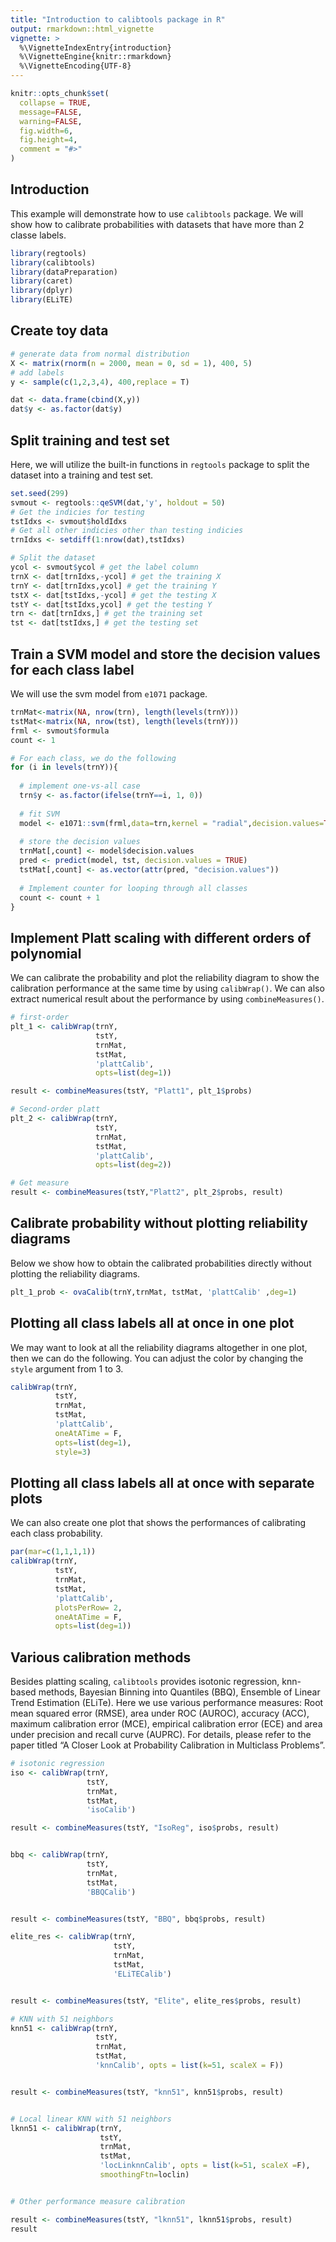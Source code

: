 ```yaml
---
title: "Introduction to calibtools package in R"
output: rmarkdown::html_vignette
vignette: >
  %\VignetteIndexEntry{introduction}
  %\VignetteEngine{knitr::rmarkdown}
  %\VignetteEncoding{UTF-8}
---
```


```r
knitr::opts_chunk$set(
  collapse = TRUE,
  message=FALSE,
  warning=FALSE,
  fig.width=6, 
  fig.height=4,
  comment = "#>"
)
```

## Introduction

This example will demonstrate how to use `calibtools` package. We will show how to calibrate probabilities with datasets that have more than 2 classe labels. 

```r
library(regtools)
library(calibtools)
library(dataPreparation)
library(caret)
library(dplyr)
library(ELiTE)
```

## Create toy data

```r
# generate data from normal distribution
X <- matrix(rnorm(n = 2000, mean = 0, sd = 1), 400, 5)
# add labels 
y <- sample(c(1,2,3,4), 400,replace = T)

dat <- data.frame(cbind(X,y))
dat$y <- as.factor(dat$y)
```

## Split training and test set

Here, we will utilize the built-in functions in `regtools` package to split the dataset into a training and test set. 

```r
set.seed(299)
svmout <- regtools::qeSVM(dat,'y', holdout = 50)
# Get the indicies for testing
tstIdxs <- svmout$holdIdxs
# Get all other indicies other than testing indicies
trnIdxs <- setdiff(1:nrow(dat),tstIdxs)

# Split the dataset
ycol <- svmout$ycol # get the label column 
trnX <- dat[trnIdxs,-ycol] # get the training X
trnY <- dat[trnIdxs,ycol] # get the training Y
tstX <- dat[tstIdxs,-ycol] # get the testing X
tstY <- dat[tstIdxs,ycol] # get the testing Y
trn <- dat[trnIdxs,] # get the training set
tst <- dat[tstIdxs,] # get the testing set
```

## Train a SVM model and store the decision values for each class label

We will use the svm model from `e1071` package.

```r
trnMat<-matrix(NA, nrow(trn), length(levels(trnY)))
tstMat<-matrix(NA, nrow(tst), length(levels(trnY)))
frml <- svmout$formula
count <- 1

# For each class, we do the following
for (i in levels(trnY)){
  
  # implement one-vs-all case
  trn$y <- as.factor(ifelse(trnY==i, 1, 0))
  
  # fit SVM
  model <- e1071::svm(frml,data=trn,kernel = "radial",decision.values=TRUE)
  
  # store the decision values
  trnMat[,count] <- model$decision.values
  pred <- predict(model, tst, decision.values = TRUE)
  tstMat[,count] <- as.vector(attr(pred, "decision.values"))
  
  # Implement counter for looping through all classes
  count <- count + 1
}
```

## Implement Platt scaling with different orders of polynomial

We can calibrate the probability and plot the reliability diagram to show the calibration performance at the same time by using `calibWrap()`. We can also extract numerical result about the performance by using `combineMeasures()`.

```r
# first-order
plt_1 <- calibWrap(trnY,
                   tstY,
                   trnMat, 
                   tstMat,
                   'plattCalib',
                   opts=list(deg=1))

result <- combineMeasures(tstY, "Platt1", plt_1$probs)

# Second-order platt
plt_2 <- calibWrap(trnY,
                   tstY,
                   trnMat, 
                   tstMat,
                   'plattCalib', 
                   opts=list(deg=2)) 

# Get measure
result <- combineMeasures(tstY,"Platt2", plt_2$probs, result)
```

## Calibrate probability without plotting reliability diagrams

Below we show how to obtain the calibrated probabilities directly without plotting the reliability diagrams.

```r
plt_1_prob <- ovaCalib(trnY,trnMat, tstMat, 'plattCalib' ,deg=1)
```

## Plotting all class labels all at once in one plot

We may want to look at all the reliability diagrams altogether in one plot, then we can do the following. You can adjust the color by changing the `style` argument from 1 to 3. 

```r
calibWrap(trnY,
          tstY,
          trnMat, 
          tstMat,
          'plattCalib',
          oneAtATime = F,
          opts=list(deg=1),
          style=3)
```

## Plotting all class labels all at once with separate plots

We can also create one plot that shows the performances of calibrating each class probability.

```r
par(mar=c(1,1,1,1))
calibWrap(trnY,
          tstY,
          trnMat, 
          tstMat,
          'plattCalib',
          plotsPerRow= 2,
          oneAtATime = F,
          opts=list(deg=1))

```


## Various calibration methods

Besides platting scaling, `calibtools` provides isotonic regression, knn-based methods, Bayesian Binning into Quantiles (BBQ), Ensemble of Linear Trend Estimation (ELiTe). Here we use various performance measures: Root mean squared error (RMSE), area under ROC (AUROC), accuracy (ACC), maximum calibration error (MCE), empirical calibration error (ECE) and area under precision and recall curve (AUPRC). For details, please refer to the paper titled "A Closer Look at Probability Calibration in Multiclass Problems".

```r
# isotonic regression
iso <- calibWrap(trnY,
                 tstY,
                 trnMat, 
                 tstMat,
                 'isoCalib')

result <- combineMeasures(tstY, "IsoReg", iso$probs, result)


bbq <- calibWrap(trnY,
                 tstY,
                 trnMat, 
                 tstMat,
                 'BBQCalib')


result <- combineMeasures(tstY, "BBQ", bbq$probs, result)

elite_res <- calibWrap(trnY,
                       tstY,
                       trnMat, 
                       tstMat,
                       'ELiTECalib')


result <- combineMeasures(tstY, "Elite", elite_res$probs, result)

# KNN with 51 neighbors
knn51 <- calibWrap(trnY,
                   tstY,
                   trnMat, 
                   tstMat,
                   'knnCalib', opts = list(k=51, scaleX = F))


result <- combineMeasures(tstY, "knn51", knn51$probs, result)


# Local linear KNN with 51 neighbors
lknn51 <- calibWrap(trnY,
                    tstY,
                    trnMat, 
                    tstMat,
                    'locLinknnCalib', opts = list(k=51, scaleX =F),
                    smoothingFtn=loclin)


# Other performance measure calibration

result <- combineMeasures(tstY, "lknn51", lknn51$probs, result)
result
```

